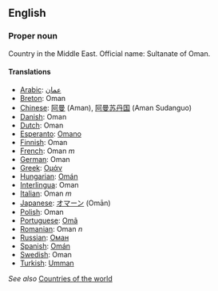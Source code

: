 ==English==

===Proper noun===

Country in the Middle East. Official name: Sultanate of Oman.

====Translations====
*[[Arabic]]: [[عمان]]
*[[Breton]]: Oman
*[[Chinese]]: [[阿曼]] (Aman), [[阿曼苏丹国]] (Aman Sudanguo)
*[[Danish]]: Oman
*[[Dutch]]: Oman
*[[Esperanto]]: [[Omano]]
*[[Finnish]]: Oman
*[[French]]: Oman ''m''
*[[German]]: Oman
*[[Greek]]: [[Ομάν]]
*[[Hungarian]]: [[Omán]]
*[[Interlingua]]: Oman
*[[Italian]]: Oman ''m''
*[[Japanese]]: [[オマーン]] (Omān)
*[[Polish]]: Oman
*[[Portuguese]]: [[Omã]]
*[[Romanian]]: Oman ''n''
*[[Russian]]: [[Оман]]
*[[Spanish]]: [[Omán]]
*[[Swedish]]: Oman
*[[Turkish]]: [[Umman]]

''See also'' [[Countries of the world]]